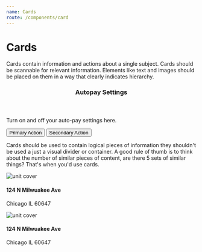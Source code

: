 ```yaml
---
name: Cards
route: /components/card
---
```



# Cards

Cards contain information and actions about a single subject. Cards should be scannable for relevant information. Elements like text and images should be placed on them in a way that clearly indicates hierarchy.

<Playground>
  <Card>
    <header>
      <h3>Autopay Settings</h3>
    </header>
    <section
      style={{
        marginBottom: "2rem"
      }}
    >
      <p>Turn on and off your auto-pay settings here.</p>
    </section>
    <CardActions>
      <Button primary>Primary Action</Button>
      <Button>Secondary Action</Button>
    </CardActions>
  </Card>
</Playground>

Cards should be used to contain logical pieces of information they shouldn't be used a just a visual divider or container. A good rule of thumb is to think about the number of similar pieces of content, are there 5 sets of similar things? That's when you'd use cards.

<Playground>
  <Grid>
    <Col span={[6]}>
      <Card style={{ padding: 0 }}>
        <img src="https://source.unsplash.com/MP0bgaS_d1c/800x600" alt="unit cover" />
        <div style={{ padding: "2rem" }}>
          <h4>124 N Milwuakee Ave</h4>
          <p style={{ marginBottom: "2rem" }}>Chicago IL 60647</p>
          <Avatar small initials="CS" />
        </div>
      </Card>
    </Col>
    <Col span={[6]}>
      <Card style={{ padding: 0 }}>
        <img src="https://source.unsplash.com/Wv65tpVIdDg/800x600" alt="unit cover" />
        <div style={{ padding: "2rem" }}>
          <h4>124 N Milwuakee Ave</h4>
          <p style={{ marginBottom: "2rem" }}>Chicago IL 60647</p>
          <AvatarGroup>
            <Avatar small initials="JW" />
            <Avatar small initials="JT" />
          </AvatarGroup>
        </div>
      </Card>
    </Col>
  </Grid>
</Playground>

